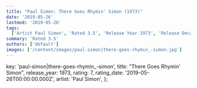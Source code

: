 ```yaml
---
title: "Paul Simon: There Goes Rhymin' Simon (1973)"
date: '2019-05-26'
lastmod: '2019-05-26'
tags:
  ['Artist Paul Simon', 'Rated 3.5', 'Release Year 1973', 'Release Decade 1970']
summary: 'Rated 3.5'
authors: ['default']
images: ['/content/images/paul-simon|there-goes-rhymin_-simon.jpg']
---
```


  key: 'paul-simon|there-goes-rhymin_-simon',
  title: "There Goes Rhymin' Simon",
  release_year: 1973,
  rating: 7,
  rating_date: '2019-05-26T00:00:00.000Z',
  artist: 'Paul Simon',
};

<MusicRating data={data} />
